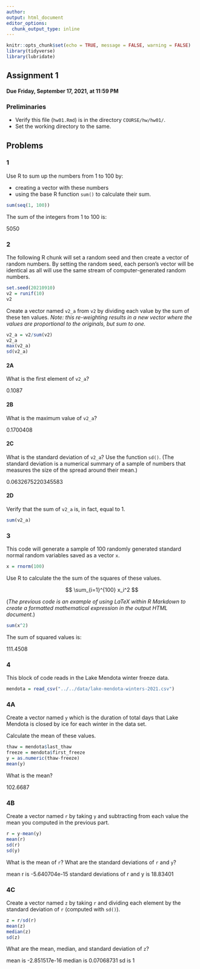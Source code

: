 ---
author: 
output: html_document
editor_options: 
  chunk_output_type: inline
---

```{r setup, include=FALSE}
knitr::opts_chunk$set(echo = TRUE, message = FALSE, warning = FALSE)
library(tidyverse)
library(lubridate)
```

## Assignment 1

#### Due Friday, September 17, 2021, at 11:59 PM

### Preliminaries

- Verify this file (`hw01.Rmd`) is in the directory `COURSE/hw/hw01/`.
- Set the working directory to the same.

## Problems

### 1

Use R to sum up the numbers from 1 to 100 by:

- creating a vector with these numbers
- using the base R function `sum()` to calculate their sum.

```{r}
sum(seq(1, 100))
```

The sum of the integers from 1 to 100 is:

5050

### 2

The following R chunk will set a random seed and then create a vector of random numbers.
By setting the random seed, each person's vector will be identical as all will use the same stream of computer-generated random numbers.

```{r}
set.seed(20210910)
v2 = runif(10)
v2
```

Create a vector named `v2_a` from `v2` by dividing each value by the sum of these ten values. *Note: this re-weighting results in a new vector where the values are proportional to the originals, but sum to one.*

```{r}
v2_a = v2/sum(v2)
v2_a
max(v2_a)
sd(v2_a)
```

#### 2A

What is the first element of `v2_a`?

0.1087

#### 2B

What is the maximum value of `v2_a`?

0.1700408

#### 2C

What is the standard deviation of `v2_a`? Use the function `sd()`.
(The standard deviation is a numerical summary of a sample of numbers that measures the size of the spread around their mean.)

0.0632675220345583

#### 2D

Verify that the sum of `v2_a` is, in fact, equal to 1.

```{r}
sum(v2_a)
```

### 3

This code will generate a sample of 100 randomly generated standard normal random variables saved as a vector `x`.

```{r}
x = rnorm(100)
```

Use R to calculate the the sum of the squares of these values.

$$
\sum_{i=1}^{100} x_i^2
$$ 

(*The previous code is an example of using LaTeX within R Markdown to create a formatted mathematical expression in the output HTML document.*)

```{r}
sum(x^2)
```

The sum of squared values is:

111.4508

### 4

This block of code reads in the Lake Mendota winter freeze data.

```{r}
mendota = read_csv("../../data/lake-mendota-winters-2021.csv")
```

### 4A

Create a vector named `y` which is the duration of total days that Lake Mendota is closed by ice for each winter in the data set.

Calculate the mean of these values.

```{r}
thaw = mendota$last_thaw
freeze = mendota$first_freeze
y = as.numeric(thaw-freeze)
mean(y)
```

What is the mean?

102.6687

### 4B

Create a vector named `r` by taking `y` and subtracting from each value the mean you computed in the previous part.

```{r}
r = y-mean(y)
mean(r)
sd(r)
sd(y)
```

What is the mean of `r`?
What are the standard deviations of `r` and `y`?

mean r is -5.640704e-15
standard deviations of r and y is 18.83401

### 4C

Create a vector named `z` by taking `r` and dividing each element by the standard deviation of `r` (computed with `sd()`).

```{r}
z = r/sd(r)
mean(z)
median(z)
sd(z)
```

What are the mean, median, and standard deviation of `z`?

mean is -2.851517e-16
median is 0.07068731
sd is 1





